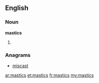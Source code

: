 ==English==

===Noun===
'''mastics'''

# {{plural of|[[mastic]]}}

===Anagrams===
* [[miscast#English|miscast]]

[[ar:mastics]]
[[et:mastics]]
[[fr:mastics]]
[[my:mastics]]